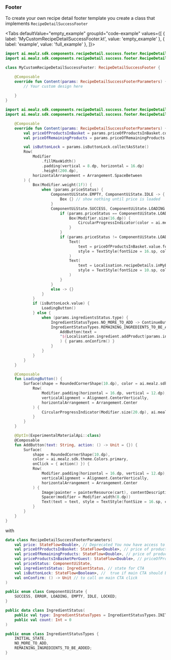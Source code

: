 
### Footer

To create your own recipe detail footer template you create a class that implements `RecipeDetailSuccessFooter`

<Tabs defaultValue="empty_example" groupId="code-example"
values={[
{ label: 'MyCustomRecipeDetailSuccessFooter.kt', value: 'empty_example' },
{ label: 'example', value: 'full_example' },
]}>
<TabItem value="empty_example">

```kotlin
import ai.mealz.sdk.components.recipeDetail.success.footer.RecipeDetailSuccessFooter
import ai.mealz.sdk.components.recipeDetail.success.footer.RecipeDetailSuccessFooterParameters

class MyCustomRecipeDetailSuccessFooter: RecipeDetailSuccessFooter {

    @Composable
    override fun Content(params: RecipeDetailSuccessFooterParameters) {
        // Your custom design here 
       
    }
}
```
</TabItem>
<TabItem value="full_example">

```kotlin
import ai.mealz.sdk.components.recipeDetail.success.footer.RecipeDetailSuccessFooter
import ai.mealz.sdk.components.recipeDetail.success.footer.RecipeDetailSuccessFooterParameters

    @Composable
    override fun Content(params: RecipeDetailSuccessFooterParameters) {
        val priceOfProductsInBasket = params.priceOfProductsInBasket.collectAsState()
        val priceOfRemainingProducts = params.priceOfRemainingProducts.collectAsState()

        val isButtonLock = params.isButtonLock.collectAsState()
        Row(
            Modifier
                .fillMaxWidth()
                .padding(vertical = 8.dp, horizontal = 16.dp)
                .height(200.dp),
            horizontalArrangement = Arrangement.SpaceBetween
        ) {
            Box(Modifier.weight(1f)) {
                when (params.priceStatus) {
                    ComponentUiState.EMPTY, ComponentUiState.IDLE -> {
                        Box {} // show nothing until price is loaded
                    }
                    ComponentUiState.SUCCESS, ComponentUiState.LOADING -> Column {
                        if (params.priceStatus == ComponentUiState.LOADING) {
                            Box(Modifier.size(16.dp)) {
                                CircularProgressIndicator(color = ai.mealz.sdk.theme.Colors.primary)
                            }
                        }
                        if (params.priceStatus != ComponentUiState.LOADING && priceOfProductsInBasket.value > 0) {
                            Text(
                                text = priceOfProductsInBasket.value.formatPrice(),
                                style = TextStyle(fontSize = 16.sp, color = ai.mealz.sdk.theme.Colors.primary, fontWeight = FontWeight.Black)
                            )
                            Text(
                                text = Localisation.recipeDetails.inMyBasket.localised,
                                style = TextStyle(fontSize = 10.sp, color = ai.mealz.sdk.theme.Colors.grey)
                            )
                        }
                    }
                    else -> {}
                }
            }
            if (isButtonLock.value) {
                LoadingButton()
            } else {
                when (params.ingredientsStatus.type) {
                    IngredientStatusTypes.NO_MORE_TO_ADD -> ContinueButton(text = Localisation.recipeDetails.continueShopping.localised) { params.onConfirm() }
                    IngredientStatusTypes.REMAINING_INGREDIENTS_TO_BE_ADDED, IngredientStatusTypes.INITIAL_STATE -> {
                        AddButton(text =
                        "${Localisation.ingredient.addProduct(params.ingredientsStatus.count).localised} (${priceOfRemainingProducts.value.formatPrice()})"
                        ) { params.onConfirm() }
                    }
                }
            }
        }
    }

    @Composable
    fun LoadingButton() {
        Surface(shape = RoundedCornerShape(10.dp), color = ai.mealz.sdk.theme.Colors.primary) {
            Row(
                Modifier.padding(horizontal = 16.dp, vertical = 12.dp),
                verticalAlignment = Alignment.CenterVertically,
                horizontalArrangement = Arrangement.Center
            ) {
                CircularProgressIndicator(Modifier.size(20.dp), ai.mealz.sdk.theme.Colors.white)
            }
        }
    }

    @OptIn(ExperimentalMaterialApi::class)
    @Composable
    fun AddButton(text: String, action: () -> Unit = {}) {
        Surface(
            shape = RoundedCornerShape(10.dp),
            color = ai.mealz.sdk.theme.Colors.primary,
            onClick = { action() }) {
            Row(
                Modifier.padding(horizontal = 16.dp, vertical = 12.dp),
                verticalAlignment = Alignment.CenterVertically,
                horizontalArrangement = Arrangement.Center
            ) {
                Image(painter = painterResource(cart), contentDescription = "$cart")
                Spacer(modifier = Modifier.width(8.dp))
                Text(text = text, style = TextStyle(fontSize = 16.sp, color = ai.mealz.sdk.theme.Colors.white, fontWeight = FontWeight.Black))
            }
        }
    }
}
```
</TabItem>
</Tabs>

with 

```kotlin
data class RecipeDetailSuccessFooterParameters(
    val price: StateFlow<Double>, // Deprecated You now have access to the price of the items in basket & remaining items not in basket. What was now price is now `priceProductsInBasketPerGuest
    val priceOfProductsInBasket: StateFlow<Double>, // price of products in basket 
    val priceOfRemainingProducts: StateFlow<Double>, // price of products that can be adde to basket (not taking in count ignored or unavailable product)
    val priceProductsInBasketPerGuest: StateFlow<Double>, // priceOfProductsInBasket
    val priceStatus: ComponentUiState, 
    val ingredientsStatus: IngredientStatus, // state for CTA 
    val isButtonLock: StateFlow<Boolean>, //  true if main CTA should be disable
    val onConfirm: () -> Unit // to call on main CTA click
)

public enum class ComponentUiState {
    SUCCESS, ERROR, LOADING, EMPTY, IDLE, LOCKED;
}

public data class IngredientStatus(
    public val type: IngredientStatusTypes = IngredientStatusTypes.INITIAL_STATE,
    public val count: Int = 0
)

public enum class IngredientStatusTypes {
    INITIAL_STATE,
    NO_MORE_TO_ADD,
    REMAINING_INGREDIENTS_TO_BE_ADDED;
}
```